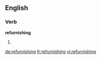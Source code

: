 ==English==

===Verb===
'''refurnishing'''

# {{present participle of|refurnish}}

[[de:refurnishing]]
[[fr:refurnishing]]
[[vi:refurnishing]]